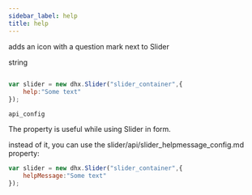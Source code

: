 ```yaml
---
sidebar_label: help
title: help
---
```



          


<Short>
 
adds an icon with a question mark next to Slider





</Short>



<Type>
 string


</Type>


~~~js
 
var slider = new dhx.Slider("slider_container",{
	help:"Some text"
});


~~~
	api_config

<Descr>
 
The property is useful while using Slider in form.


</Descr>


 instead of it, you can use the slider/api/slider_helpmessage_config.md property:

~~~js
var slider = new dhx.Slider("slider_container",{
	helpMessage:"Some text"
});
~~~

